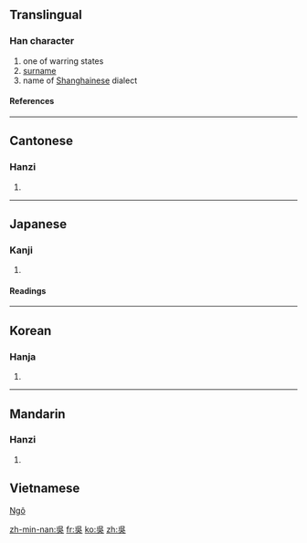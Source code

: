{{see|吴|呉}}

==Translingual==
===Han character===
{{Han char|rn=30|rad=口|as=04|sn=7|four=2680<sub>1</sub>|canj=口女弓大 (RVNK)}}
# one of warring states
# [[surname]]
# name of [[Shanghai]]nese dialect
====References====
{{Han ref|kx=0179.040|dkj=03365|dj=0396.150|hdz=10595.080|uh=5433|ud=21555|bh=A764|bd=42852}}
----
==Cantonese==
===Hanzi===
{{yue-hanzi|jyut=|y=ng4}}
# {{defn|Cantonese}}
----
==Japanese==
===Kanji===
{{ja-kanji|grade=|rs=口04}}
# {{defn|Japanese}} 
====Readings====
{{ja-readings|on=[[ご]] (go)|kun=[[くれ]] (kure), [[くれる]] (kureru)}}
----
==Korean==
===Hanja===
{{ko-hanja|hangeul=[[오]], [[호]]|rv=o, ho|mr=o, ho}}
# {{defn|Korean}}
----
==Mandarin==
===Hanzi===
{{cmn-hanzi|sim=吴|pin=[[nà]] ([[na4]]), [[wú]] ([[wu2]])|wg=na<sup>4</sup>, wu<sup>2</sup>}}
# {{defn|Mandarin}}

==Vietnamese==
[[Ngô]]

[[zh-min-nan:吳]]
[[fr:吳]]
[[ko:吳]]
[[zh:吳]]